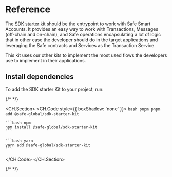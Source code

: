 # Reference

The [SDK starter kit](https://github.com/safe-global/safe-core-sdk/tree/main/packages/sdk-starter-kit) should be the entrypoint to work with Safe Smart Accounts. It provides an easy way to work with Transactions, Messages (off-chain and on-chain), and Safe operations encapsulating a lot of logic that in other case the developer should do in the target applications and leveraging the Safe contracts and Services as the Transaction Service.

This kit uses our other kits to implement the most used flows the developers use to implement in their applications.

## Install dependencies

To add the SDK starter Kit to your project, run:

{/* <!-- vale off --> */}

<CH.Section>
  <CH.Code style={{ boxShadow: 'none' }}>
    ```bash pnpm
    pnpm add @safe-global/sdk-starter-kit
    ```

    ```bash npm
    npm install @safe-global/sdk-starter-kit
    ```

    ```bash yarn
    yarn add @safe-global/sdk-starter-kit
    ```

  </CH.Code>
</CH.Section>

{/* <!-- vale on --> */}
